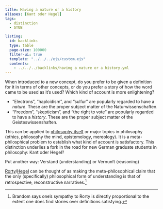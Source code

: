 ```yaml
---
title: Having a nature or a history
aliases: [Kant oder Hegel]
tags: 
  - distinction
  - STUB

listing:
  id: backlinks
  type: table
  page-size: 100000
  filter-ui: true
  template: "../../../ejs/custom.ejs"
  contents:
    - ../../../backlinks/having a nature or a history.yml
---
```


When introduced to a new concept, do you prefer to be given a definition for it 
in terms of other concepts, or do you prefer a story of how the word came to be 
used as it's used? Which kind of account is more enlightening? 

- "Electrons", "haploidism", and "sulfur" are popularly regarded to have a *nature*. These are the proper subject matter of the Naturwissenschaften.
- "Freedom", "skepticism", and "the right to vote" are popularly regarded to have a *history*. 
  These are the proper subject matter of the Geisteswissenshaften.

This can be applied to [philosophy itself](/docs/phil/interaction/Relation of philosophy to other disciplines.html) or major topics in philosophy (ethics,
philosophy the mind, epistemology, mereology). It is a meta-philosphical problem to establish what kind of account is satisfactory. This distinction underlies a fork in the road for new German graduate students in philosophy: Kant oder Hegel?

Put another way: Verstand (understanding) or Vernunft (reasoning)

[Rorty](/docs/phil/people/Richard Rorty.html)/[Hegel](/docs/phil/people/Georg Wilhelm Friedrich Hegel.html) can be thought of as making the meta-philosophical claim that the only (specifically) philosophical form of understanding is that of retrospective, reconstructive narratives.[^brand]

[^brand]: Brandom says one's sympathy to Rorty is directly proportional to the extent one does find stories over definitions satisfying.

